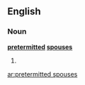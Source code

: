==English==

===Noun===
'''[[pretermitted]] [[spouse]]s'''

# {{plural of|[[pretermitted spouse]]}}

[[ar:pretermitted spouses]]